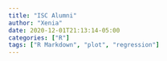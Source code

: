 ```yaml
---
title: "ISC Alumni"
author: "Xenia"
date: 2020-12-01T21:13:14-05:00
categories: ["R"]
tags: ["R Markdown", "plot", "regression"]
--- 
```


